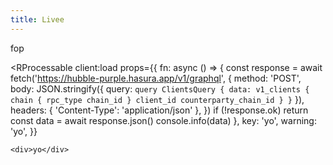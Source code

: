 ```yaml
---
title: Livee
---
```


fop


  <RProcessable
    client:load
    props={{
      fn: async () => {
        const response = await fetch('https://hubble-purple.hasura.app/v1/graphql', {
          method: 'POST',
          body: JSON.stringify({
            query: `query ClientsQuery {
  data: v1_clients {
    chain {
      rpc_type
      chain_id
    }
    client_id
    counterparty_chain_id
  }
}`
          }),
          headers: { 'Content-Type': 'application/json' },
        })
        if (!response.ok) return
        const data = await response.json()
        console.info(data)
      },
      key: 'yo',
      warning: 'yo',
    }}
  >
    <div>yo</div>
</RProcessable>
